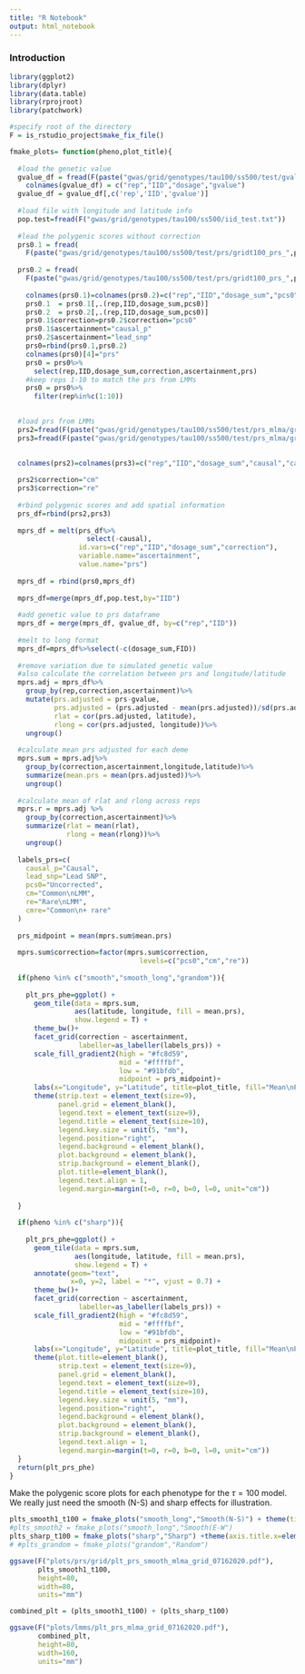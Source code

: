 ```yaml
---
title: "R Notebook"
output: html_notebook
---
```


### Introduction


```r

library(ggplot2)
library(dplyr)
library(data.table)
library(rprojroot)
library(patchwork)

#specify root of the directory
F = is_rstudio_project$make_fix_file()


```


```r

fmake_plots= function(pheno,plot_title){
  
  #load the genetic value
  gvalue_df = fread(F(paste("gwas/grid/genotypes/tau100/ss500/test/gvalue/genos_grid_d36_m0.05_s500_t100.rmdup.test.all.gvalue.sscore.gz",sep="")))
    colnames(gvalue_df) = c("rep","IID","dosage","gvalue")
  gvalue_df = gvalue_df[,c('rep','IID','gvalue')]
  
  #load file with longitude and latitude info
  pop.test=fread(F("gwas/grid/genotypes/tau100/ss500/iid_test.txt"))
  
  #lead the polygenic scores without correction
  prs0.1 = fread(
    F(paste("gwas/grid/genotypes/tau100/ss500/test/prs/gridt100_prs_",pheno,".all.c.p.sscore.gz",sep="")))
  
  prs0.2 = fread(
    F(paste("gwas/grid/genotypes/tau100/ss500/test/prs/gridt100_prs_",pheno,".all.nc.sscore.gz",sep="")))
  
    colnames(prs0.1)=colnames(prs0.2)=c("rep","IID","dosage_sum","pcs0","cm","re","cmre")
    prs0.1  = prs0.1[,.(rep,IID,dosage_sum,pcs0)]
    prs0.2  = prs0.2[,.(rep,IID,dosage_sum,pcs0)]
    prs0.1$correction=prs0.2$correction="pcs0"
    prs0.1$ascertainment="causal_p"
    prs0.2$ascertainment="lead_snp"
    prs0=rbind(prs0.1,prs0.2)
    colnames(prs0)[4]="prs"
    prs0 = prs0%>%
      select(rep,IID,dosage_sum,correction,ascertainment,prs)
    #keep reps 1-10 to match the prs from LMMs
    prs0 = prs0%>%
      filter(rep%in%c(1:10))

  
  #load prs from LMMs
  prs2=fread(F(paste("gwas/grid/genotypes/tau100/ss500/test/prs_mlma/gridt100_prs_p",pheno,".eall.cm.sscore.gz",sep="")))
  prs3=fread(F(paste("gwas/grid/genotypes/tau100/ss500/test/prs_mlma/gridt100_prs_p",pheno,".eall.re.sscore.gz",sep="")))

  
  colnames(prs2)=colnames(prs3)=c("rep","IID","dosage_sum","causal","causal_p","lead_snp")
  
  prs2$correction="cm"
  prs3$correction="re"
  
  #rbind polygenic scores and add spatial information
  prs_df=rbind(prs2,prs3)
  
  mprs_df = melt(prs_df%>%
                   select(-causal),
                 id.vars=c("rep","IID","dosage_sum","correction"),
                 variable.name="ascertainment",
                 value.name="prs")
  
  mprs_df = rbind(prs0,mprs_df)
  
  mprs_df=merge(mprs_df,pop.test,by="IID")
  
  #add genetic value to prs dataframe
  mprs_df = merge(mprs_df, gvalue_df, by=c("rep","IID"))
  
  #melt to long format
  mprs_df=mprs_df%>%select(-c(dosage_sum,FID))
  
  #remove variation due to simulated genetic value
  #also calculate the correlation between prs and longitude/latitude
  mprs.adj = mprs_df%>%
    group_by(rep,correction,ascertainment)%>%
    mutate(prs.adjusted = prs-gvalue,
           prs.adjusted = (prs.adjusted - mean(prs.adjusted))/sd(prs.adjusted),
           rlat = cor(prs.adjusted, latitude),
           rlong = cor(prs.adjusted, longitude))%>%
    ungroup()
  
  #calculate mean prs adjusted for each deme
  mprs.sum = mprs.adj%>%
    group_by(correction,ascertainment,longitude,latitude)%>%
    summarize(mean.prs = mean(prs.adjusted))%>%
    ungroup()
  
  #calculate mean of rlat and rlong across reps
  mprs.r = mprs.adj %>%
    group_by(correction,ascertainment)%>%
    summarize(rlat = mean(rlat),
              rlong = mean(rlong))%>%
    ungroup()
  
  labels_prs=c(
    causal_p="Causal",
    lead_snp="Lead SNP",
    pcs0="Uncorrected",
    cm="Common\nLMM",
    re="Rare\nLMM",
    cmre="Common\n+ rare"
  )
  
  prs_midpoint = mean(mprs.sum$mean.prs)
  
  mprs.sum$correction=factor(mprs.sum$correction,
                                levels=c("pcs0","cm","re"))
  
  if(pheno %in% c("smooth","smooth_long","grandom")){
    
    plt_prs_phe=ggplot() +
      geom_tile(data = mprs.sum,
                aes(latitude, longitude, fill = mean.prs),
                show.legend = T) +
      theme_bw()+
      facet_grid(correction ~ ascertainment,
                 labeller=as_labeller(labels_prs)) +
      scale_fill_gradient2(high = "#fc8d59",
                           mid = "#ffffbf", 
                           low = "#91bfdb",
                           midpoint = prs_midpoint)+
      labs(x="Longitude", y="Latitude", title=plot_title, fill="Mean\nPRS")+
      theme(strip.text = element_text(size=9),
            panel.grid = element_blank(),
            legend.text = element_text(size=9),
            legend.title = element_text(size=10),
            legend.key.size = unit(5, "mm"),
            legend.position="right",
            legend.background = element_blank(),
            plot.background = element_blank(),
            strip.background = element_blank(),
            plot.title=element_blank(),
            legend.text.align = 1,
            legend.margin=margin(t=0, r=0, b=0, l=0, unit="cm"))
    
  }
  
  if(pheno %in% c("sharp")){
    
    plt_prs_phe=ggplot() +
      geom_tile(data = mprs.sum,
                aes(longitude, latitude, fill = mean.prs),
                show.legend = T) +
      annotate(geom="text",
               x=0, y=2, label = "*", vjust = 0.7) +
      theme_bw()+
      facet_grid(correction ~ ascertainment,
                 labeller=as_labeller(labels_prs)) +
      scale_fill_gradient2(high = "#fc8d59", 
                           mid = "#ffffbf", 
                           low = "#91bfdb",
                           midpoint = prs_midpoint)+
      labs(x="Longitude", y="Latitude", title=plot_title, fill="Mean\nPRS")+
      theme(plot.title=element_blank(),
            strip.text = element_text(size=9),
            panel.grid = element_blank(),
            legend.text = element_text(size=9),
            legend.title = element_text(size=10),
            legend.key.size = unit(5, "mm"),
            legend.position="right",
            legend.background = element_blank(),
            plot.background = element_blank(),
            strip.background = element_blank(),
            legend.text.align = 1,
            legend.margin=margin(t=0, r=0, b=0, l=0, unit="cm"))
  }
  return(plt_prs_phe)
}

```


Make the polygenic score plots for each phenotype for the $\tau=100$ model. We really just need the smooth (N-S) and sharp effects for illustration.

```r

plts_smooth1_t100 = fmake_plots("smooth_long","Smooth(N-S)") + theme(title=element_blank())
#plts_smooth2 = fmake_plots("smooth_long","Smooth(E-W")
plts_sharp_t100 = fmake_plots("sharp","Sharp") +theme(axis.title.x=element_blank(),title=element_blank())
# #plts_grandom = fmake_plots("grandom","Random")

```

```r

ggsave(F("plots/prs/grid/plt_prs_smooth_mlma_grid_07162020.pdf"),
       plts_smooth1_t100,
       height=80,
       width=80,
       units="mm")

```



```r

combined_plt = (plts_smooth1_t100) + (plts_sharp_t100)

```

```r

ggsave(F("plots/lmms/plt_prs_mlma_grid_07162020.pdf"),
       combined_plt,
       height=80,
       width=160,
       units="mm")

```



